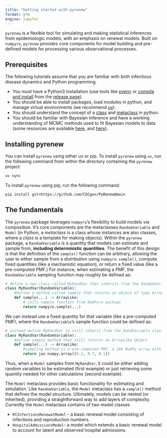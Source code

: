 ```yaml
---
title: "Getting started with pyrenew"
format: gfm
engine: jupyter
---
```


`pyrenew` is a flexible tool for simulating and making statistical inferences from epidemiologic models, with an emphasis on renewal models. Built on `numpyro`, `pyrenew` provides core components for model building and pre-defined models for processing various observational processes.

## Prerequisites

The following tutorials assume that you are familiar with both infectious disease dynamics and Python programming.

 - You must have a Python3 installation (use tools like [pyenv](https://realpython.com/intro-to-pyenv/) or [compile and install](https://ubuntuhandbook.org/index.php/2023/05/install-python-3-12-ubuntu/) from the [release page](https://www.python.org/downloads/)).
 - You should be able to install packages, load modules in python, and manage virtual environments (we recommend [uv](https://docs.astral.sh/uv/)).
 - You should understand the concept of a [class](https://realpython.com/python-classes/) and [metaclass](https://realpython.com/courses/python-metaclasses/) in python.
 - You should be familiar with Bayesian inference and have a working understanding of MCMC methods used to fit Bayesian models to data (some resources are available [here](https://mc-stan.org/docs/2_18/reference-manual/effective-sample-size-section.html), and [here](https://xcelab.net/rm/)).

## Installing pyrenew

You can install `pyrenew` using either uv or pip. To install `pyrenew` using `uv`, run the following command from within the directory containing the `pyrenew` project:

```bash
uv sync
```

To install `pyrenew` using pip, run the following command:

```bash
pip install git+https://github.com/CDCgov/PyRenew@main
```


## The fundamentals

The `pyrenew` package leverages `numpyro`'s flexibility to build models via composition.
It's core components are the metaclasses `RandomVariable` and `Model` (in Python, a _metaclass_ is a class whose instances are also classes, where a _class_ is a template for making objects). Within the `pyrenew` package, a `RandomVariable` is a quantity that models can estimate and sample from, **including deterministic quantities**. The benefit of this design is that the definition of the `sample()` function can be arbitrary, allowing the user to either sample from a distribution using `numpyro.sample()`, compute fixed quantities (like a mechanistic equation), or return a fixed value (like a pre-computed PMF.) For instance, when estimating a PMF, the `RandomVariable` sampling function may roughly be defined as:

```python
# define a new class called MyRandVar that inherits from the RandomVariable class
class MyRandVar(RandomVariable):
    #define a method called sample that returns an object of type ArrayLike
    def sample(...) -> ArrayLike:
        # calls sample function from NumPyro package
        return numpyro.sample(...)
```

We can instead use a fixed quantity for that variable (like a pre-computed PMF), where the `RandomVariable`'s sample function could be defined as:

```python
# instead define MyRandVar to still inherit from the RandVariable class
class MyRandVar(RandomVariable):
    #define sample method that still returns an ArrayLike object
    def sample(...) -> ArrayLike:
        #sampling method is a pre-computed PMF, a JAX NumPy array with explicit elements
        return jax.numpy.array([0.2, 0.7, 0.1])
```

Thus, when a `Model` samples from `MyRandVar`, it could be either adding random variables to be estimated (first example) or just retrieving some quantity needed for other calculations (second example).

The `Model` metaclass provides basic functionality for estimating and simulation. Like `RandomVariable`, the `Model` metaclass has a `sample()` method that defines the model structure. Ultimately, models can be nested (or inherited), providing a straightforward way to add layers of complexity.
Currently the `Model` metaclass contains of two model classes

*  `RtInfectionsRenewalModel` - a basic renewal model consisting of infections and reproduction numbers.
*  `HospitalAdmissionsModel`-  a model which extends a basic renewal model to account for latent and observed hospital admissions.
